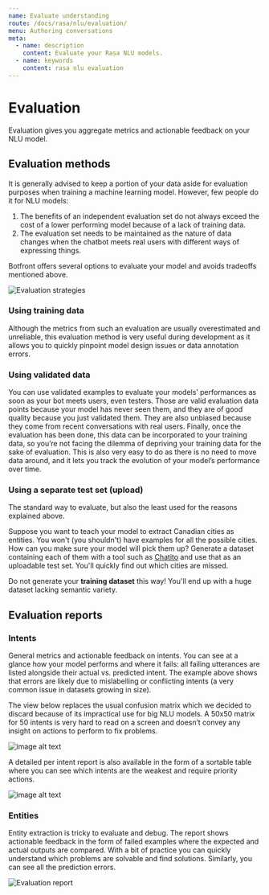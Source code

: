 ```yaml
---
name: Evaluate understanding
route: /docs/rasa/nlu/evaluation/
menu: Authoring conversations
meta:
  - name: description
    content: Evaluate your Rasa NLU models.
  - name: keywords
    content: rasa nlu evaluation
---
```


# Evaluation

Evaluation gives you aggregate metrics and actionable feedback on your NLU model.

## Evaluation methods

It is generally advised to keep a portion of your data aside for evaluation purposes when training a machine learning model. However, few people do it for NLU models:

1. The benefits of an independent evaluation set do not always exceed the cost of a lower performing model because of a lack of training data.
2. The evaluation set needs to be maintained as the nature of data changes when the chatbot meets real users with different ways of expressing things.

Botfront offers several options to evaluate your model and avoids tradeoffs mentioned above.

![Evaluation strategies](../../../images/nlu_evaluation_6.png)

### Using training data

Although the metrics from such an evaluation are usually overestimated and unreliable, this evaluation method is very useful during development as it allows you to quickly pinpoint model design issues or data annotation errors.

### Using validated data

You can use validated examples to evaluate your models’ performances as soon as your bot meets users, even testers. Those are valid evaluation data points because your model has never seen them, and they are of good quality because you just validated them. They are also unbiased because they come from recent conversations with real users. Finally, once the evaluation has been done, this data can be incorporated to your training data, so you’re not facing the dilemma of depriving your training data for the sake of evaluation. This is also very easy to do as there is no need to move data around, and it lets you track the evolution of your model’s performance over time.

### Using a separate test set (upload)

The standard way to evaluate, but also the least used for the reasons explained above.

<Important type="tip" title="Use this method to evaluate your entities">

Suppose you want to teach your model to extract Canadian cities as entities. You won't (you shouldn't) have examples for all the possible cities. How can you make sure your model will pick them up? Generate a dataset containing each of them with a tool such as [Chatito](https://rodrigopivi.github.io/Chatito/) and use that as an uploadable test set. You'll quickly find out which cities are missed.

</Important>

<Important type="warning">

Do not generate your **training dataset** this way! You'll end up with a huge dataset lacking semantic variety.

</Important>

## Evaluation reports

### Intents

General metrics and actionable feedback on intents. You can see at a glance how your model performs and where it fails: all failing utterances are listed alongside their actual vs. predicted intent. The example above shows that errors are likely due to mislabelling or conflicting intents (a very common issue in datasets growing in size).

The view below replaces the usual confusion matrix which we decided to discard because of its impractical use for big NLU models. A 50x50 matrix for 50 intents is very hard to read on a screen and doesn’t convey any insight on actions to perform to fix problems.

![image alt text](../../../images/nlu_evaluation_1.png)

A detailed per intent report is also available in the form of a sortable table where you can see which intents are the weakest and require priority actions.

![image alt text](../../../images/nlu_evaluation_2.png)

### Entities

Entity extraction is tricky to evaluate and debug. The report shows actionable feedback in the form of failed examples where the expected and actual outputs are compared. With a bit of practice you can quickly understand which problems are solvable and find solutions.
Similarly, you can see all the prediction errors.

![Evaluation report](../../../images/nlu_evaluation_3.png)
